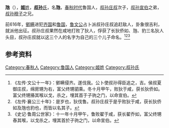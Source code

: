 {{Infobox 先秦人物
|名称= 虺
|图像=
|图说=
|姓=[[姬姓|姬]]
|氏=[[叔孙氏|叔孙]]
|名=虺
|字=
|别名=
|别字=
|谥号=
|时代=春秋时期
|国家=
|身份=
|出生=
|逝世=
|在位=
|父=叔孙庄叔
|母=
|正妻=
|妾=
|子女=
|太子=
}}
'''虺'''（{{bd|？||？||catIdx=S叔孙}}），[[姬姓|'''姬'''姓]]，[[叔孙氏|'''叔孙'''氏]]，名'''虺'''，[[春秋时代|春秋时代]]鲁国人，[[叔孙庄叔|叔孙庄叔]]次子，[[叔孙宣伯|叔孙宣伯]]之弟，[[叔孙穆子|叔孙穆子]]之兄。

前616年，[[鄋瞒|鄋瞒]]进犯[[齐国|齐国]]和[[鲁国|鲁国]]，[[鲁文公|鲁文公]]占卜派叔孙庄叔追赶敌人，卦象很吉利，就派他出征。叔孙庄叔果然在咸地打败了狄人，俘获了长狄侨如、虺、豹三名狄人头目，叔孙庄叔就以这三个人的名字为自己的三个儿子命名。<ref>《左传·文公十一年》：鄋瞒侵齐。遂伐我。公卜使叔孙得臣追之，吉。侯叔夏御庄叔，绵房甥为右，富父终甥驷乘。冬十月甲午，败狄于咸，获长狄侨如。富父终甥摏其喉以戈，杀之，埋其首于子驹之门，以命宣伯。</ref><ref>《左传·襄公三十年》：是岁也，狄伐鲁。叔孙庄叔于是乎败狄于咸，获长狄侨如及虺也豹也，而皆以名其子。</ref><ref>《史记·鲁周公世家》：十一年十月甲午，鲁败翟于咸，获长翟乔如，富父终甥舂其喉，以戈杀之，埋其首於子驹之门，以命宣伯。</ref>

==参考资料==
{{reflist}}


[[Category:春秋人|Category:春秋人]]
[[Category:鲁国人|Category:鲁国人]]
[[Category:姬姓|Category:姬姓]]
[[Category:叔孙氏|Category:叔孙氏]]